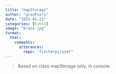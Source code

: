 ```yaml
---
title: "mapStorage"
author: "granPiero" 
date: "2025-01-23"
categories: [bible]
image: "brain.jpg"
format: 
  html:
    comments:
      utterances: 
        repo: "fischerpj/ynot"
---
```


> Based on class mapStorage only, in console.

::: {#mainAnchor}
:::

<script src="map_ui.js"></script>
